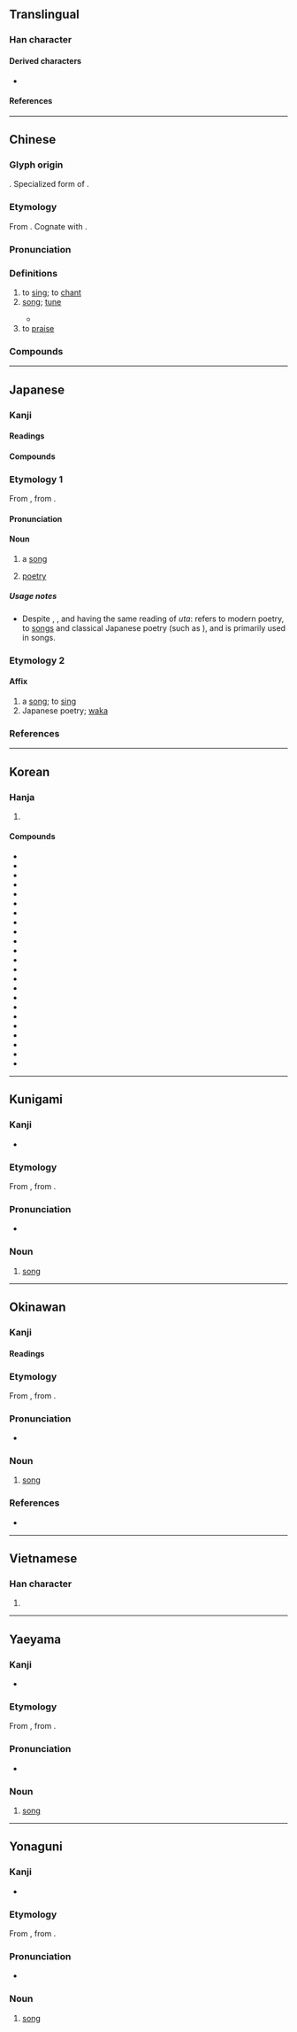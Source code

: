 {{also|欨}}
{{character info}}
==Translingual==
{{stroke order|strokes=14}}

===Han character===
{{Han char|rn=76|rad=欠|as=10|sn=14|four=17682|canj=MRNO,XMRNO|ids=⿰哥欠}}

====Derived characters====
* {{l|mul|[[𫉸]]}}

====References====
{{Han ref|kx=0571.070|dkj=16167|dj=0959.060|hdz=32147.120|uh=6B4C}}

----

==Chinese==
{{zh-forms|alt=謌,哥,𡃭,𣤑,𣤒}}

===Glyph origin===
{{Han etym}}
{{Han compound|哥|欠|t2=blow|ls=psc|c1=p|c2=s}}. Specialized form of {{och-l|哥|to sing}}.

===Etymology===
From {{inh|zh|sit-pro|*gaːr ~ ga|*gaːr ~ *ga|to dance; to sing; to leap; to stride}}. Cognate with {{cog|my|က||to dance}}.

===Pronunciation===
{{zh-pron
|m=gē,er=y
|m-s=go1
|dg=гә1
|c=go1
|c-t=go4,go4*,go1
|c-t_note=go4* - standalone or as the head of a compound; go1 - variant for verb
|g=go1
|h=pfs=kô;gd=go1
|j=ge1
|mb=gó̤
|md=gŏ̤
|mn=koa/ko/qz:ko͘
|mn_note=koa - vernacular; ko, ko͘ - literary
|mn-t=gua1/go1
|mn-t_note=gua1 - vernacular; go1 - literary
|w=1ku
|x=go1
|ma=Zh-gē.oga
|mc=y
|oc=y
|cat=v,n
}}

===Definitions===
{{zh-hanzi}}

# to [[sing]]; to [[chant]]
# [[song]]; [[tune]] {{zh-mw|首|支|c:隻|h,mn:條|mn:塊|闋}}
#: {{zh-x|歌曲{qǔ}|song}}
#* {{zh-x|跛：^這{Chit} 條{tiâu} 歌 真 有{ū} 意思。|Cripple: This '''song''' is really interesting.|ref=[http://ip194097.ntcu.edu.tw/nmtl/dadwt/thak.asp?id=1470 Chiok Sèng-tàn Ke̍k_01 祝聖誕劇_01], Peh-oe-ji Tai-gu-bun bang-cham 白話字台語文網站 written Taiwanese Southern-Min|MN}}
# to [[praise]]

===Compounds===
{{zh-der|且歌且舞|主歌|副歌|歌手|兒歌|民歌|山歌|正歌|雅歌|主打歌|九歌|五子之歌|伯歌季舞|但歌|俚歌|倚歌|凱歌|前歌後舞|北歌|口水歌|可歌可泣|和歌|咳歌打戰|哀歌|唱歌|商歌|喜歌劇|嘯歌|嘲歌|四面楚歌|國歌|國際歌|垓下歌|大唐之歌|大歌劇|大風歌|太平歌詞|夷歌|好了歌|妙舞清歌|子夜歌|宴歌|對歌|對酒當歌|小歌劇|屠牛朝歌|巷歌|帳中歌|引吭高歌|弦歌|弦歌不輟|徒歌|念歌|悲歌|悲歌慷慨|悼歌|情歌|愷歌|慷慨悲歌|戀歌|戰歌|戹屯歌|扊扅歌|手語歌|打呆歌|打孩歌|打歌|打頦歌|抗戰歌曲|挽歌|挽歌郎|捉搦歌|採茶歌|接輿歌鳳|搖囝仔歌|搖籃歌|擊壤歌|放歌|敕勒歌|易水歌|晨歌|朝歌|朝歌夜絃|朝歌暮樂|朝歌暮絃|朝歌鼓刀|村歌|校園民歌|校歌|桃葉歌|棹歌|楚歌|榜歌|樂歌|樵歌|櫂歌|歌五褲|歌仔戲|歌伎|歌劇|歌劇院|歌功頌德|歌友會|歌吟|歌吹|歌唱|歌喉|歌壇|歌女|歌妓|歌姬|歌廳|歌德|歌扇|歌星|歌曲|歌板|歌樂|歌樓舞館|歌筵|歌聲|歌聲繞梁|歌臺舞榭|歌舞|歌舞伎|歌舞作樂|歌舞劇|歌舞團|歌舞場|歌舞昇平|歌舞片|歌行|歌訣|歌詞|歌詠|歌誦|歌調|歌謠|歌譜|歌迷|歌郎|歌鐘|歌音|歌頌|歌頭|歌風臺|歌鶯舞燕|正氣歌|武城弦歌|民歌五褲|民謠歌手|民謠歌曲|民間歌舞|流行歌曲|浩歌|清歌|清歌妙舞|漁歌|燒餅歌|燕歌行|牛角之歌|牧歌|牽亡歌|狂歌|獨弦哀歌|玉帛笙歌|琴歌|畢業歌|白紵歌|白雪歌|相和歌|秧歌|秧歌劇|竹板歌|笙歌|笙歌匝地|笙歌鼎沸|絃歌|羅蘭之歌|老歌|聖歌|聾者之歌|胡歌野調|能歌擅舞|舞榭歌樓|舞榭歌臺|舞燕歌鶯|舞衫歌扇|舞鸞歌鳳|船歌|菱歌|藏矇歌兒|藝術歌曲|虞歌決別|行歌|褒歌|襦褲歌|西陵歌舞|詩歌|詩詞歌賦|謳歌|讚美歌|豔歌|踏歌|蹈歌|軍歌|載歌且舞|載歌載舞|輓歌|輕歌劇|輕歌慢舞|輕歌曼舞|農歌|郊廟歌辭|鄉歌|酣歌|酣歌恆舞|醉舞狂歌|錦歌|鐃歌|長恨歌|長歌|長歌當哭|霸王悲歌|靈歌|頌歌|飛歌|饒舌歌曲|驪歌|高歌|高歌猛進|鬻歌|鶯歌|鶯歌燕舞|麥秀歌|黑人靈歌|點歌|鼓盆歌|鼓盆而歌|龍歌節|龍舟歌|組歌}}

{{zh-cat|Beginning|Music}}

----

==Japanese==

===Kanji===
{{ja-kanji|grade=2|rs=欠10}}

====Readings====
{{ja-readings
|goon=か
|kanon=か
|kun=うた-う<うた-ふ, うた-
}}

====Compounds====
{{col5|ja|{{ja-r|雅歌|がか|[[elegant]] [[song]]}}, {{ja-r|雅歌|^がか|[[Song of Songs]]}}
|{{ja-r|歌曲|かきょく}}
|{{ja-r|歌劇|かげき}}
|{{ja-r|歌詞|かし}}
|{{ja-r|歌手|かしゅ}}
|{{ja-r|歌集|かしゅう}}
|{{ja-r|歌唱|かしょう}}
|{{ja-r|歌舞伎|かぶき}}: [[kabuki]]
|{{ja-r|歌謡|かよう}}
|{{ja-r|歌会|うたかい}}
|{{ja-r|歌枕|うたまくら}}
|{{ja-r|詩歌|しいか}}
|{{ja-r|賛歌|さんか}}, {{ja-r|讃歌|さんか}}
|{{ja-r|賛美歌|さんびか}}
}}

===Etymology 1===
{{wikipedia|lang=ja}}
{{ja-kanjitab|うた|yomi=k|alt=唄,詩,謳}}
From {{inh|ja|ojp|-|sort=うた}}, from {{inh|ja|jpx-pro|*Uta|sort=うた}}.

====Pronunciation====
{{ja-pron|yomi=k|うた|acc=2|acc_ref=DJR,NHK,SMK2}}

====Noun====
{{ja-noun|うた}}

# {{lb|ja|music|sort=うた}} a [[song]]
#: {{ja-usex|氷と炎の'''歌'''|^こおり と ^ほのお の '''^うた'''|{{w|A Song of Ice and Fire|A '''Song''' of Ice and Fire}}}}
# {{lb|ja|poetry|sort=うた}} [[poetry]]

=====Usage notes=====
* Despite {{ja-l|歌}}, {{ja-l|唄}}, and {{ja-l||詩}} having the same ''{{ll|ja|訓読み|kun-yomi}}'' reading of ''uta'': {{ja-l||詩}} refers to modern poetry, {{ja-l||歌}} to [[songs]] and classical Japanese poetry (such as ''{{ll|ja|短歌|tanka}}''), and {{ja-l||唄}} is primarily used in ''{{ll|ja|三味線|shamisen}}'' songs.

===Etymology 2===
{{ja-kanjitab|か|yomi=o}}

====Affix====
{{ja-pos|affix|か}}

# a [[song]]; to [[sing]]
# Japanese poetry; [[waka]]

===References===
<references/>

{{c|ja|Artistic works|sort=うた}}

----

==Korean==

===Hanja===
{{ko-hanja|노래|가}}

# {{hanja form of|가|to [[sing]], [[song]]}}

====Compounds====
{{der-top3|Compounds}}
* {{ko-l|가창|歌唱}}
* {{ko-l|가수|歌手}}
* {{ko-l|가사|歌詞}}
* {{ko-l|가성|歌聲}}
* {{ko-l|가요|歌謠}}
* {{ko-l|가악|歌樂}}
* {{ko-l|가천|歌天}}
* {{ko-l|가취|歌吹}}
* {{ko-l|가패|歌唄 }}
* {{ko-l|가희|歌姬}}
* {{ko-l|가인|歌人}}
* {{ko-l|가비|歌婢}}
* {{ko-l|가단|歌壇}}
* {{ko-l|가극|歌劇}}
* {{ko-l|가객|歌客}}
* {{ko-l|가격|歌格}}
* {{ko-l|가경|歌磬}}
* {{ko-l|가곡|歌曲}}
* {{ko-l|가벽|歌癖}}
* {{ko-l|가의|歌意}}
* {{ko-l|가재|歌才}}
* {{ko-l|가관|歌管}}
* {{ko-l|가무|歌舞}}

{{der-bottom}}

----

==Kunigami==

===Kanji===
{{head|xug|Han character}}

* {{ja-readings|kun=[[ふた゚ー]] (futā)}}

===Etymology===
From {{inh|xug|jpx-ryu-pro|*Uta|sort=ふた゚あ}}, from {{inh|xug|jpx-pro|*Uta|sort=ふた゚あ}}.

===Pronunciation===
* {{IPA|xug|/ɸutˀaː/|sort=ふた゚あ}}

===Noun===
{{head|xug|noun|hiragana|ふた゚ー|romaji|futā|sort=ふた゚あ}}

# [[song]]

{{c|xug|Music|sort=ふた゚あ}}

----

==Okinawan==

===Kanji===
{{ryu-kanji}}

====Readings====
{{ryu-readings
|kun=うた-
}}

===Etymology===
{{ryu-kanjitab|うた|yomi=k}}
From {{inh|ryu|jpx-ryu-pro|*Uta|sort=うた}}, from {{inh|ryu|jpx-pro|*Uta|sort=うた}}.

===Pronunciation===
* {{IPA|ryu|/ʔuta/|sort=うた}}

===Noun===
{{ryu-noun|うた}}

# [[song]]

===References===
* {{R:Shuri-Naha Dialect Dictionary|ウタ|SN03391}}

{{c|ryu|Music|sort=うた}}

----

==Vietnamese==

===Han character===
{{vi-hantu|[[ca]], [[cà]], [[cao]]|rs=欠10}}

# {{rfdef|vi|sort=欠10}}

----

==Yaeyama==

===Kanji===
{{head|rys|Han character}}

* {{ja-readings|kun=[[うた]] (uta)}}

===Etymology===
From {{inh|rys|jpx-ryu-pro|*Uta|sort=うた}}, from {{inh|rys|jpx-pro|*Uta|sort=うた}}.

===Pronunciation===
* {{IPA|rys|/ʔuta/|sort=うた}}

===Noun===
{{head|rys|noun|hiragana|うた|romaji|uta|sort=うた}}

# [[song]]

{{c|rys|Music|sort=うた}}

----

==Yonaguni==

===Kanji===
{{head|yoi|Han character}}

* {{ja-readings|kun=[[うた]] (uta)}}

===Etymology===
From {{inh|yoi|jpx-ryu-pro|*Uta|sort=うた}}, from {{inh|yoi|jpx-pro|*Uta|sort=うた}}.

===Pronunciation===
* {{IPA|yoi|/uta/|sort=うた}}

===Noun===
{{head|yoi|noun|hiragana|うた|romaji|uta|sort=うた}}

# [[song]]

{{c|yoi|Music|sort=うた}}
